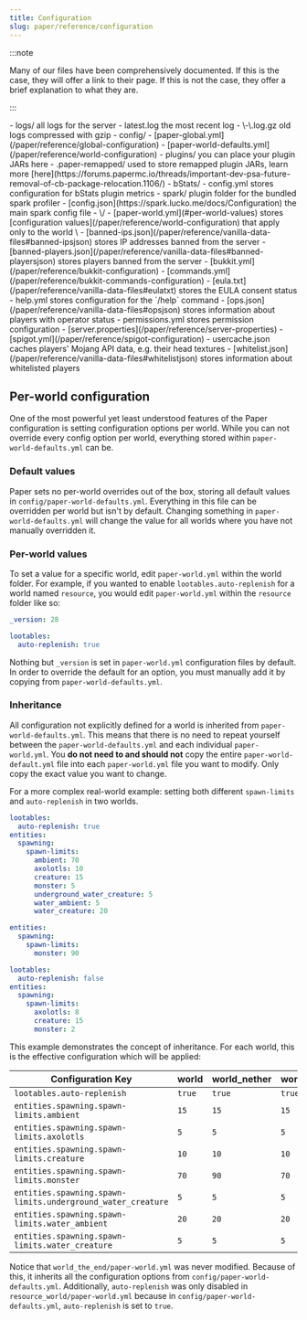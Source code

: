 ```yaml
---
title: Configuration
slug: paper/reference/configuration
---
```



:::note

Many of our files have been comprehensively documented. If this is the case, they will offer a link to their page.
If this is not the case, they offer a brief explanation to what they are.

:::

<FileTree>
  - logs/ all logs for the server
    - latest.log the most recent log
    - \<yyyy-MM-dd\>-\<run-id\>.log.gz old logs compressed with gzip
  - config/
    - [paper-global.yml](/paper/reference/global-configuration)
    - [paper-world-defaults.yml](/paper/reference/world-configuration)
  - plugins/ you can place your plugin JARs here
    - .paper-remapped/ used to store remapped plugin JARs, learn more [here](https://forums.papermc.io/threads/important-dev-psa-future-removal-of-cb-package-relocation.1106/)
    - bStats/
      - config.yml stores configuration for bStats plugin metrics
    - spark/ plugin folder for the bundled spark profiler
      - [config.json](https://spark.lucko.me/docs/Configuration) the main spark config file
  - \<world\>/
    - [paper-world.yml](#per-world-values) stores [configuration values](/paper/reference/world-configuration) that apply only to the world \<world\>
  - [banned-ips.json](/paper/reference/vanilla-data-files#banned-ipsjson) stores IP addresses banned from the server
  - [banned-players.json](/paper/reference/vanilla-data-files#banned-playersjson) stores players banned from the server
  - [bukkit.yml](/paper/reference/bukkit-configuration)
  - [commands.yml](/paper/reference/bukkit-commands-configuration)
  - [eula.txt](/paper/reference/vanilla-data-files#eulatxt) stores the EULA consent status
  - help.yml stores configuration for the `/help` command
  - [ops.json](/paper/reference/vanilla-data-files#opsjson) stores information about players with operator status
  - permissions.yml stores permission configuration
  - [server.properties](/paper/reference/server-properties)
  - [spigot.yml](/paper/reference/spigot-configuration)
  - usercache.json caches players' Mojang API data, e.g. their head textures
  - [whitelist.json](/paper/reference/vanilla-data-files#whitelistjson) stores information about whitelisted players
</FileTree>

## Per-world configuration

One of the most powerful yet least understood features of the Paper configuration is setting
configuration options per world. While you can not override every config option per world,
everything stored within `paper-world-defaults.yml` can be.

### Default values

Paper sets no per-world overrides out of the box, storing all default values in
`config/paper-world-defaults.yml`. Everything in this file can be overridden per world but isn't by
default. Changing something in `paper-world-defaults.yml` will change the value for all worlds where
you have not manually overridden it.

### Per-world values

To set a value for a specific world, edit `paper-world.yml` within the world folder. For example, if
you wanted to enable `lootables.auto-replenish` for a world named `resource`, you would edit
`paper-world.yml` within the `resource` folder like so:

```yaml title=resource/paper-world.yml {3-4}
_version: 28

lootables:
  auto-replenish: true
```

Nothing but `_version` is set in `paper-world.yml` configuration files by default. In order to
override the default for an option, you must manually add it by copying from
`paper-world-defaults.yml`.

### Inheritance

All configuration not explicitly defined for a world is inherited from `paper-world-defaults.yml`.
This means that there is no need to repeat yourself between the `paper-world-defaults.yml` and each
individual `paper-world.yml`. You **do not need to and should not** copy the entire
`paper-world-default.yml` file into each `paper-world.yml` file you want to modify. Only copy the
exact value you want to change.

For a more complex real-world example: setting both different `spawn-limits` and `auto-replenish`
in two worlds.

```yaml title="paper-world-defaults.yml"
lootables:
  auto-replenish: true
entities:
  spawning:
    spawn-limits:
      ambient: 70
      axolotls: 10
      creature: 15
      monster: 5
      underground_water_creature: 5
      water_ambient: 5
      water_creature: 20
```

```yaml title="world_nether/paper-world.yml"
entities:
  spawning:
    spawn-limits:
      monster: 90
```

```yaml title="resource_world/paper-world.yml"
lootables:
  auto-replenish: false
entities:
  spawning:
    spawn-limits:
      axolotls: 8
      creature: 15
      monster: 2
```

This example demonstrates the concept of inheritance. For each world, this is the effective
configuration which will be applied:

| Configuration Key                                           | world  | world_nether | world_the_end | resource_world |
|-------------------------------------------------------------|--------|--------------|---------------|----------------|
| `lootables.auto-replenish`                                  | `true` | `true`       | `true`        | `false`        |
| `entities.spawning.spawn-limits.ambient`                    | `15`   | `15`         | `15`          | `15`           |
| `entities.spawning.spawn-limits.axolotls`                   | `5`    | `5`          | `5`           | `8`            |
| `entities.spawning.spawn-limits.creature`                   | `10`   | `10`         | `10`          | `15`           |
| `entities.spawning.spawn-limits.monster`                    | `70`   | `90`         | `70`          | `2`            |
| `entities.spawning.spawn-limits.underground_water_creature` | `5`    | `5`          | `5`           | `5`            |
| `entities.spawning.spawn-limits.water_ambient`              | `20`   | `20`         | `20`          | `20`           |
| `entities.spawning.spawn-limits.water_creature`             | `5`    | `5`          | `5`           | `5`            |

Notice that `world_the_end/paper-world.yml` was never modified. Because of this, it inherits all the
configuration options from `config/paper-world-defaults.yml`. Additionally, `auto-replenish` was
only disabled in `resource_world/paper-world.yml` because in `config/paper-world-defaults.yml`,
`auto-replenish` is set to `true`.
